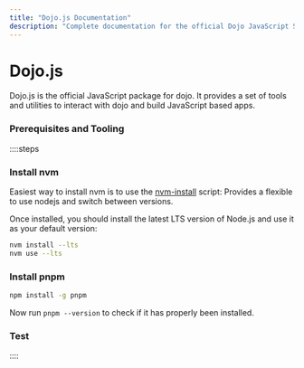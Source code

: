 ```yaml
---
title: "Dojo.js Documentation"
description: "Complete documentation for the official Dojo JavaScript SDK"
---
```



# Dojo.js

Dojo.js is the official JavaScript package for dojo. It provides a set of tools and utilities to interact with dojo and build JavaScript based apps.

### Prerequisites and Tooling

::::steps

### Install nvm

Easiest way to install nvm is to use the [nvm-install](https://github.com/nvm-sh/nvm#installing-and-updating) script:
Provides a flexible to use nodejs and switch between versions.

Once installed, you should install the latest LTS version of Node.js and use it as your default version:

```bash
nvm install --lts
nvm use --lts
```

### Install pnpm

```sh
npm install -g pnpm
```

Now run `pnpm --version` to check if it has properly been installed.

### Test

::::

<div className="grid grid-cols-2 gap-8">
    <LinkCard
        title="Github repository"
        description="Learn how to get started with Dojo.js and build your first application. Explore code to learn more about this lib"
        href="https://github.com/dojoengine/dojo.js"
    />
</div>
